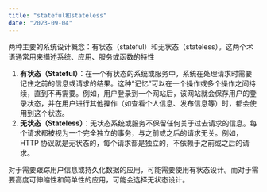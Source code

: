 ```yaml
---
title: "stateful和stateless"
date: "2023-09-04"
---
```


两种主要的系统设计概念：有状态（stateful）和无状态（stateless）。这两个术语通常用来描述系统、应用、服务或函数的特性

1. **有状态（Stateful）**：在一个有状态的系统或服务中，系统在处理请求时需要记住之前的信息或请求的结果。这种“记忆”可以在一个操作或多个操作之间持续，直到不再需要。例如，用户登录到一个网站后，该网站就会保存用户的登录状态，并在用户进行其他操作（如查看个人信息、发布信息等）时，都会使用到这个状态。
2. **无状态（Stateless）**：无状态系统或服务不保留任何关于过去请求的信息。每个请求都被视为一个完全独立的事务，与之前或之后的请求无关。例如，HTTP 协议就是无状态的，每个请求都是独立的，不依赖于之前或之后的请求。

对于需要跟踪用户信息或持久化数据的应用，可能需要使用有状态设计。而对于需要高度可伸缩性和简单性的应用，可能会选择无状态设计。